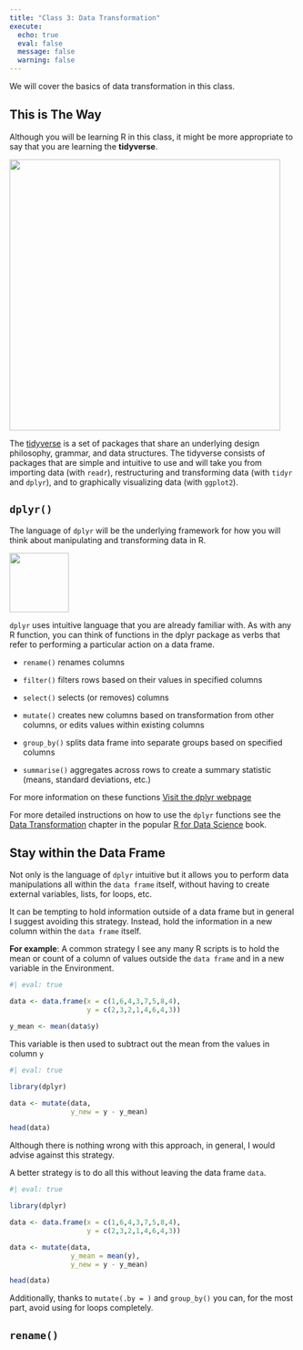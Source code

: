 ```yaml
---
title: "Class 3: Data Transformation"
execute:
  echo: true
  eval: false
  message: false
  warning: false
---
```


We will cover the basics of data transformation in this class.

## This is The Way

Although you will be learning R in this class, it might be more appropriate to say that you are learning the **tidyverse**.

![](images/tidyverse.png){width="476"}

The [tidyverse](#0){target="_blank"} is a set of packages that share an underlying design philosophy, grammar, and data structures. The tidyverse consists of packages that are simple and intuitive to use and will take you from importing data (with `readr`), restructuring and transforming data (with `tidyr` and `dplyr`), and to graphically visualizing data (with `ggplot2`).

## `dplyr()`

The language of `dplyr` will be the underlying framework for how you will think about manipulating and transforming data in R.

![](images/dplyr_logo.png){width="104"}

`dplyr` uses intuitive language that you are already familiar with. As with any R function, you can think of functions in the dplyr package as verbs that refer to performing a particular action on a data frame.

-   `rename()` renames columns

-   `filter()` filters rows based on their values in specified columns

-   `select()` selects (or removes) columns

-   `mutate()` creates new columns based on transformation from other columns, or edits values within existing columns

-   `group_by()` splits data frame into separate groups based on specified columns

-   `summarise()` aggregates across rows to create a summary statistic (means, standard deviations, etc.)

For more information on these functions [Visit the dplyr webpage](https://dplyr.tidyverse.org){target="_blank"}

For more detailed instructions on how to use the `dplyr` functions see the [Data Transformation](https://r4ds.had.co.nz/transform.html){target="_blank"} chapter in the popular [R for Data Science](https://r4ds.had.co.nz/index.html){target="_blank"} book.

## Stay within the Data Frame

Not only is the language of `dplyr` intuitive but it allows you to perform data manipulations all within the `data frame` itself, without having to create external variables, lists, for loops, etc.

It can be tempting to hold information outside of a data frame but in general I suggest avoiding this strategy. Instead, hold the information in a new column within the `data frame` itself.

**For example**: A common strategy I see any many R scripts is to hold the mean or count of a column of values outside the `data frame` and in a new variable in the Environment.

```r
#| eval: true

data <- data.frame(x = c(1,6,4,3,7,5,8,4), 
                   y = c(2,3,2,1,4,6,4,3))

y_mean <- mean(data$y)
```

This variable is then used to subtract out the mean from the values in column `y`

```r
#| eval: true

library(dplyr)

data <- mutate(data, 
               y_new = y - y_mean)

head(data)
```

Although there is nothing wrong with this approach, in general, I would advise against this strategy.

A better strategy is to do all this without leaving the data frame `data`.

```r
#| eval: true

library(dplyr)

data <- data.frame(x = c(1,6,4,3,7,5,8,4), 
                   y = c(2,3,2,1,4,6,4,3))

data <- mutate(data,
               y_mean = mean(y),
               y_new = y - y_mean)

head(data)
```

Additionally, thanks to `mutate(.by = )` and `group_by()` you can, for the most part, avoid using for loops completely.

## `rename()`
